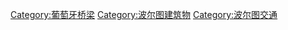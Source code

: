 {{Commons cat|Bridges in Porto}}

[[Category:葡萄牙桥梁|Category:葡萄牙桥梁]]
[[Category:波尔图建筑物|Category:波尔图建筑物]]
[[Category:波尔图交通|Category:波尔图交通]]